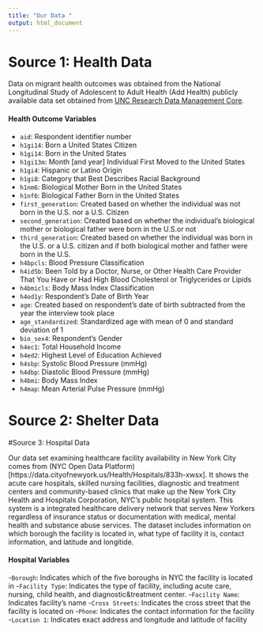 ```yaml
---
title: "Our Data "
output: html_document
---
```


# Source 1: Health Data 

Data on migrant health outcomes was obtained from the National Longitudinal Study of Adolescent to Adult Health (Add Health) publicly available data set obtained from [UNC Research Data Management Core](https://researchdata.unc.edu/).

#### Health Outcome Variables

- `aid`: Respondent identifier number
- `h1gi14`: Born a United States Citizen
- `h1gi14`: Born in the United States
- `h1gi13m`: Month [and year] Individual First Moved to the United States
- `h1gi4`: Hispanic or Latino Origin
- `h1gi8`: Category that Best Describes Racial Background
- `h1nm6`: Biological Mother Born in the United States
- `h1nf6`: Biological Father Born in the United States
- `first_generation`: Created based on whether the individual was not born in the U.S. nor a U.S. Citizen
- `second_generation`: Created based on whether the individual's biological mother or biological father were born in the U.S.or not
- `third_generation`: Created based on whether the individual was born in the U.S. or a U.S. citizen and if both biological mother and father were born in the U.S.
- `h4bpcls`: Blood Pressure Classification
- `h4id5b`: Been Told by a Doctor, Nurse, or Other Health Care Provider That You Have or Had High Blood Cholesterol or Triglycerides or Lipids
- `h4bmicls`: Body Mass Index Classification
- `h4od1y`: Respondent's Date of Birth Year
- `age`: Created based on respondent's date of birth subtracted from the year the interview took place
- `age_standardized`: Standardized age with mean of 0 and standard deviation of 1
- `bio_sex4`: Respondent's Gender
- `h4ec1`: Total Household Income
- `h4ed2`: Highest Level of Education Achieved
- `h4sbp`: Systolic Blood Pressure (mmHg)
- `h4dbp`: Diastolic Blood Pressure (mmHg)
- `h4bmi`: Body Mass Index
- `h4map`: Mean Arterial Pulse Pressure (mmHg)

# Source 2: Shelter Data



#Source 3: Hospital Data 

Our data set examining healthcare facility availability in New York City comes from (NYC Open Data Platform)[https://data.cityofnewyork.us/Health/Hospitals/833h-xwsx]. It shows the acute care hospitals, skilled nursing facilities, diagnostic and treatment centers and community-based clinics that make up the New York City Health and Hospitals Corporation, NYC's public hospital system. This system is a integrated healthcare delivery network that serves New Yorkers regardless of insurance status or documentation with medical, mental health and substance abuse services. The dataset includes information on which borough the facility is located in, what type of facility it is, contact information, and latitude and longitide. 

#### Hospital Variables
-`Borough`: Indicates which of the five boroughs in NYC the facility is located in
-`Facility Type`: Indicates the type of facility, including acute care, nursing, child health, and diagnostic&treatment center.
-`Facility Name`: Indicates facility’s name
-`Cross Streets`: Indicates the cross street that the facility is located on
-`Phone`: Indicates the contact information for the facility
-`Location 1`: Indicates exact address and longitude and latitude of facility